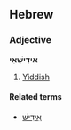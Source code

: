 ==Hebrew==
===Adjective===
'''אִידִישָׁאִי'''

# [[Yiddish]]

====Related terms====
*[[אידיש|אִידִישׁ]]